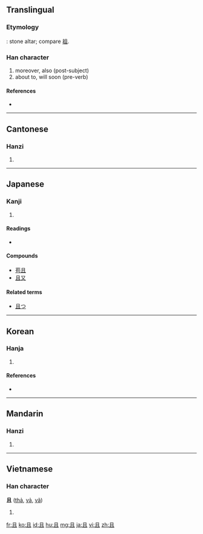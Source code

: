 {{also|目}}
==Translingual==

===Etymology===
{{liushu|i}}: stone altar; compare [[祖]].

===Han character===
{{Han char|rn=1|rad=一|as=04|sn=5|four=7710<sub>0</sub>|canj=月一 (BM)}}

# moreover, also (post-subject)
# about to, will soon (pre-verb)

====References====
* {{Han ref|kx=0077.070|dkj=00029|dj=0154.190|hdz=10015.050|uh=4E14|ud=19988|bh=A542|bd=42306}}

----

==Cantonese==

===Hanzi===
{{yue-hanzi|jyut=|y=che2, jeung1}}

# {{defn|Cantonese}}

----

==Japanese==

===Kanji===
{{ja-kanji|grade=c|rs=一04}}

# {{defn|Japanese}}

====Readings====
* {{ja-readings|on=[[しゃ]] ([[sha]]), [[しょ]] ([[sho]])|kun=[[かつ]] ([[且つ]], [[katsu]])}}

====Compounds====
* [[苟且]]
* [[且又]]

====Related terms====
* [[且つ]]

----

==Korean==

===Hanja===
{{ko-hanja|hangeul=[[차]], [[저]], [[조]]|rv=cha, jeo, jo|mr=ch'a, chŏ, cho|eumhun=[[또]], [[공경스러울]], [[도마]]|ehrv=tto, gonggyeongseureoul, doma|ehmr=tto, konggyŏngsǔrǒul, toma|ehy=}}

# {{defn|Korean}}

====References====
* {{Hanja ref|nav=11740}}

----

==Mandarin==

===Hanzi===
{{cmn-hanzi|pin=[[qiě]] ([[qie3]])|wg=ch'ieh<sup>3</sup>}}

# {{defn|Mandarin}}

----

==Vietnamese==

===Han character===
'''且''' ([[thả]], [[vả]], [[vã]])

# {{defn|Vietnamese}}

[[fr:且]]
[[ko:且]]
[[id:且]]
[[hu:且]]
[[mg:且]]
[[ja:且]]
[[vi:且]]
[[zh:且]]